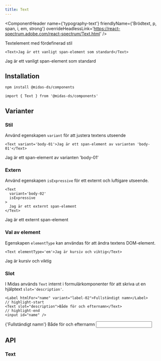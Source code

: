 ```yaml
---
title: Text
---
```



<ComponentHeader
  name={'typography-text'}
  friendlyName={'Brödtext, p, span, i, em, strong'}
  overrideHeadlessLink='https://react-spectrum.adobe.com/react-spectrum/Text.html'
/>

Textelement med fördefinerad stil

```tsx
<Text>Jag är ett vanligt span-element som standard</Text>
```

<div className='card'>
  <Text>Jag är ett vanligt span-element som standard</Text>
</div>

## Installation

```bash npm2yarn
npm install @midas-ds/components
```

```tsx
import { Text } from '@midas-ds/components'
```

## Varianter

### Stil

Använd egenskapen `variant` för att justera textens utseende

```tsx
<Text variant='body-01'>Jag är ett span-element av varianten 'body-01'</Text>
```

<div className='card'>
  <Text variant='body-01'>Jag är ett span-element av varianten 'body-01'</Text>
</div>

### Extern

Använd egenskapen `isExpressive` för ett externt och luftigare utseende.

```tsx
<Text
  variant='body-02'
  isExpressive
>
  Jag är ett externt span-element
</Text>
```

<div className='card'>
  <Text
    variant='body-02'
    isExpressive
  >
    Jag är ett externt span-element
  </Text>
</div>

### Val av element

Egenskapen `elementType` kan användas för att ändra textens DOM-element.

```tsx
<Text elementType='em'>Jag är kursiv och viktig</Text>
```

<div className='card'>
  <Text elementType='em'>Jag är kursiv och viktig</Text>
</div>

### Slot

I Midas används `Text` internt i formulärkomponenter för att skriva ut en hjälptext `slot='description'`.

```tsx
<Label htmlFor="name" variant="label-02">Fullständigt namn</Label>
// highlight-start
<Text slot="description">Både för och efternamn</Text>
// highlight-end
<input id="name" />
```

<div className='card'>
  <Label
    htmlFor='name'
    variant='label-02'
  >
    {'Fullständigt namn'}
  </Label>
  <Text slot='description'>Både för och efternamn</Text>
  <input
    id='name'
    style={{ maxWidth: 200 }}
  />
</div>

## API

### Text

<PropTable name='Text' />
